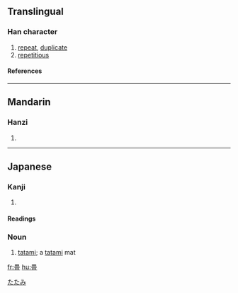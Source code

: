 {{see|疊}}

==Translingual==
===Han character===
{{Han char|rn=102|rad=田|as=07|sn=12|four=|canj=田月月一 (WBBM)}}
# [[repeat]], [[duplicate]]
# [[repetitious]]
====References====
{{Han ref|kx=0764.041|dkj=21875|hdz=42544.011|uh=7573|ud=30067}}

----
==Mandarin==
===Hanzi===
{{cmn-hanzi|pin=[[dàng]] (dang4), [[dié]] (die2)|wg=tang<sup>4</sup>, tieh<sup>2</sup>}}
# {{defn|Mandarin}}

----
== Japanese ==
[[Category:1000_Japanese_basic_words|たたみ]]


===Kanji===
{{ja-kanji|grade=|rs=田07}}
# {{defn|Japanese}} 
====Readings====
{{ja-readings|on=[[じょう]] (jō), [[ちょう]] (chō)|kun=[[たたむ]] (tatamu), [[たたみ]] (tatami), [[かさねる]] (kasaneru)|nanori=}}

=== Noun ===
{{ja-noun|k|count=|hira=たたみ|rom=tatami}}
# [[tatami]]; a [[tatami]] mat

[[fr:畳]]
[[hu:畳]]